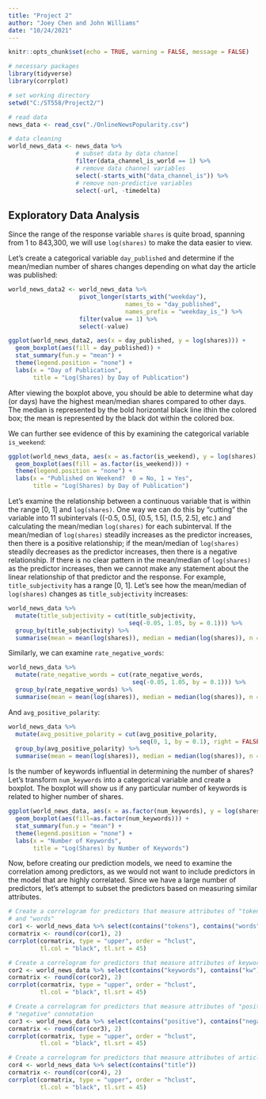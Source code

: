 ```yaml
---
title: "Project 2"
author: "Joey Chen and John Williams"
date: "10/24/2021"
---
```


```r
knitr::opts_chunk$set(echo = TRUE, warning = FALSE, message = FALSE)

# necessary packages
library(tidyverse)
library(corrplot)
```


```r
# set working directory
setwd("C:/ST558/Project2/")

# read data
news_data <- read_csv("./OnlineNewsPopularity.csv")

# data cleaning
world_news_data <- news_data %>% 
                   # subset data by data channel
                   filter(data_channel_is_world == 1) %>%
                   # remove data channel variables
                   select(-starts_with("data_channel_is")) %>%
                   # remove non-predictive variables
                   select(-url, -timedelta)
```

## Exploratory Data Analysis

Since the range of the response variable `shares` is quite broad, spanning from 1 to 843,300, we will use `log(shares)` to make the data easier to view.

Let's create a categorical variable `day_published` and determine if the mean/median number of shares changes depending on what day the article was published: 

```r
world_news_data2 <- world_news_data %>%
                    pivot_longer(starts_with("weekday"), 
                                 names_to = "day_published",
                                 names_prefix = "weekday_is_") %>%
                    filter(value == 1) %>%
                    select(-value)

ggplot(world_news_data2, aes(x = day_published, y = log(shares))) +
  geom_boxplot(aes(fill = day_published)) +
  stat_summary(fun.y = "mean") +
  theme(legend.position = "none") +
  labs(x = "Day of Publication", 
       title = "Log(Shares) by Day of Publication")
```

After viewing the boxplot above, you should be able to determine what day (or days) have the highest mean/median shares compared to other days.  The median is represented by the bold horizontal black line ithin the colored box; the mean is represented by the black dot within the colored box. 

We can further see evidence of this by examining the categorical variable `is_weekend`:

```r
ggplot(world_news_data, aes(x = as.factor(is_weekend), y = log(shares))) +
  geom_boxplot(aes(fill = as.factor(is_weekend))) +
  theme(legend.position = "none") +
  labs(x = "Published on Weekend?  0 = No, 1 = Yes", 
       title = "Log(Shares) by Day of Publication")
```

Let's examine the relationship between a continuous variable that is within the range [0, 1] and `log(shares)`. One way we can do this by "cutting" the variable into 11 subintervals ((-0.5, 0.5], (0.5, 1.5], (1.5, 2.5], etc.) and calculating the mean/median `log(shares)` for each subinterval. If the mean/median of `log(shares)` steadily increases as the predictor increases, then there is a positive relationship; if the mean/median of `log(shares)` steadily decreases as the predictor increases, then there is a negative relationship. If there is no clear pattern in the mean/median of `log(shares)` as the predictor increases, then we cannot make any statement about the linear relationship of that predictor and the response. For example, `title_subjectivity` has a range [0, 1]. Let's see how the mean/median of `log(shares)` changes as `title_subjectivity` increases:

```r
world_news_data %>%
  mutate(title_subjectivity = cut(title_subjectivity, 
                                  seq(-0.05, 1.05, by = 0.1))) %>%
  group_by(title_subjectivity) %>%
  summarise(mean = mean(log(shares)), median = median(log(shares)), n = n())
```

Similarly, we can examine `rate_negative_words`:

```r
world_news_data %>%
  mutate(rate_negative_words = cut(rate_negative_words, 
                                   seq(-0.05, 1.05, by = 0.1))) %>%
  group_by(rate_negative_words) %>%
  summarise(mean = mean(log(shares)), median = median(log(shares)), n = n())
```

And `avg_positive_polarity`:

```r
world_news_data %>%
  mutate(avg_positive_polarity = cut(avg_positive_polarity, 
                                     seq(0, 1, by = 0.1), right = FALSE)) %>%
  group_by(avg_positive_polarity) %>%
  summarise(mean = mean(log(shares)), median = median(log(shares)), n = n())
```

Is the number of keywords influential in determining the number of shares? Let's transform `num_keywords` into a categorical variable and create a boxplot. The boxplot will show us if any particular number of keywords is related to higher number of shares.

```r
ggplot(world_news_data, aes(x = as.factor(num_keywords), y = log(shares))) +
  geom_boxplot(aes(fill=as.factor(num_keywords))) +
  stat_summary(fun.y = "mean") +
  theme(legend.position = "none") +
  labs(x = "Number of Keywords", 
       title = "Log(Shares) by Number of Keywords")
```

Now, before creating our prediction models, we need to examine the correlation among predictors, as we would not want to include predictors in the model that are highly correlated. Since we have a large number of predictors, let's attempt to subset the predictors based on measuring similar attributes.

```r
# Create a correlogram for predictors that measure attributes of "tokens" 
# and "words"
cor1 <- world_news_data %>% select(contains("tokens"), contains("words"))
cormatrix <- round(cor(cor1), 2)
corrplot(cormatrix, type = "upper", order = "hclust", 
         tl.col = "black", tl.srt = 45)

# Create a correlogram for predictors that measure attributes of keywords 
cor2 <- world_news_data %>% select(contains("keywords"), contains("kw"))
cormatrix <- round(cor(cor2), 2)
corrplot(cormatrix, type = "upper", order = "hclust", 
         tl.col = "black", tl.srt = 45)

# Create a correlogram for predictors that measure attributes of "positve" and
# "negative" connotation 
cor3 <- world_news_data %>% select(contains("positive"), contains("negative"))
cormatrix <- round(cor(cor3), 2)
corrplot(cormatrix, type = "upper", order = "hclust", 
         tl.col = "black", tl.srt = 45)

# Create a correlogram for predictors that measure attributes of article titles
cor4 <- world_news_data %>% select(contains("title"))
cormatrix <- round(cor(cor4), 2)
corrplot(cormatrix, type = "upper", order = "hclust", 
         tl.col = "black", tl.srt = 45)
```



